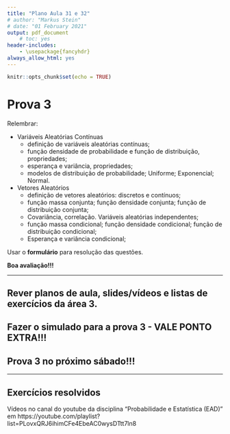 ```yaml
---
title: "Plano Aula 31 e 32"
# author: "Markus Stein"
# date: "01 February 2021"
output: pdf_document
    # toc: yes
header-includes:
    - \usepackage{fancyhdr}
always_allow_html: yes
---
```

\addtolength{\headheight}{1.0cm}
\pagestyle{fancyplain} 
\lhead{\includegraphics[height=1.5cm]{logoIME.png}}
\rhead{\includegraphics[height=1.5cm]{images.jpg}}
\chead{UNIVERSIDADE FEDERAL DO RIO GRANDE DO SUL \\
INSTITUTO DE MATEMÁTICA E ESTATÍSTICA \\
DEPARTAMENTO DE ESTATÍSTICA \\
\vspace{0.3cm}
MAT02214 - Estatística Geral 1 - 2022/2
}
\renewcommand{\headrulewidth}{0pt} 

```r
knitr::opts_chunk$set(echo = TRUE)
```

# Prova 3

Relembrar:

* Variáveis Aleatórias Contínuas
    + definição de variáveis aleatórias contínuas;
    + função densidade de probabilidade e função de distribuição, propriedades;
    + esperança e variância, propriedades;
    + modelos de distribuição de probabilidade; Uniforme; Exponencial; Normal.

* Vetores Aleatórios
    + definição de vetores aleatórios: discretos e contínuos;
    + função massa conjunta; função densidade conjunta; função de distribuição conjunta;
    + Covariância, correlação. Variáveis aleatórias independentes;
    + função massa condicional; função densidade condicional; função de distribuição condicional;
    + Esperança e variância condicional;


\vspace{0.5cm}

Usar o **formulário** para resolução das questões.

\vspace{0.5cm}

**Boa avaliação!!!**

<!-- \vspace{0.5cm} -->

***
## Rever planos de aula, slides/vídeos e listas de exercícios da área 3.
## Fazer o simulado para a prova 3 - VALE PONTO EXTRA!!!
## Prova 3 no próximo sábado!!!
***  

\vspace{1.0cm}

## Exercícios resolvidos
Vídeos no canal do youtube da disciplina "Probabilidade e Estatística (EAD)" em https://youtube.com/playlist?list=PLovxQRJ6ihimCFe4EbeAC0wysDTtt7ln8 